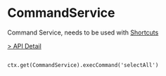 # CommandService

Command Service, needs to be used with [Shortcuts](/flowgram.ai/guide/advanced/interactive/shortcuts.html)

[> API Detail](https://flowgram-ai.github.io/flowgram.ai/auto-docs/command/interfaces/CommandService.html)


```Usage

ctx.get(CommandService).execCommand('selectAll')
```
